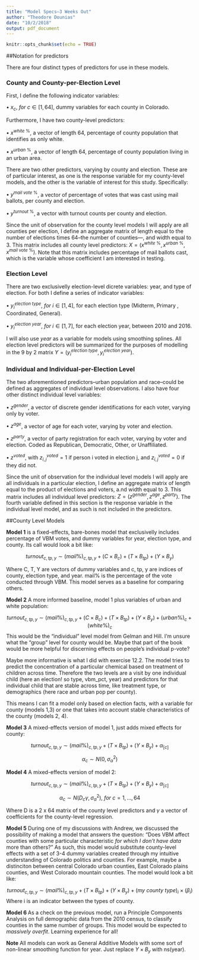 ```yaml
---
title: "Model Specs—3 Weeks Out"
author: "Theodore Dounias"
date: "10/2/2018"
output: pdf_document
---
```


```r
knitr::opts_chunk$set(echo = TRUE)
```
##Notation for predictors
   
There are four distinct types of predictors for use in these models.

### County and County-per-Election Level
   
First, I define the following indicator variables:

$\bullet ~x_c,~for~c\in [1, 64]$, dummy variables for each county in Colorado.
   
Furthermore, I have two county-level predictors:
  
$\bullet~x^{white~\%}$, a vector of length 64, percentage of county population that identifies as only white.  
   
$\bullet~x^{urban~\%}$, a vector of length 64, percentage of county population living in an urban area.  
   
There are two other predictors, varying by county and election. These are of particular interest, as one is the response variable for my county-level models, and the other is the variable of interest for this study. Specifically:  
   
$\bullet~y^{mail~vote~\%}$, a vector of percentage of votes that was cast using mail ballots, per county and election.   
   
$\bullet~y^{turnout~\%}$, a vector with turnout counts per county and election.  
   
Since the unit of observation for the county level models I will apply are all counties per election, I define an aggregate matrix of length equal to the number of elections times 64--the number of counties---, and width equal to 3. This matrix includes all county level predictors: $X =(x^{white~\%},x^{urban~\%},x^{mail~vote~\%})$. Note that this matrix includes percentage of mail ballots cast, which is the variable whose coefficient I am interested in testing.

### Election Level
   
There are two exclusivelly election-level dicrete variables: year, and type of election. For both I define a series of indicator variables:
   
$\bullet ~y_i^{election~type},~for~i\in [1, 4]$, for each election type (Midterm, Primary , Coordinated, General).  
    
$\bullet ~y_i^{election~year},~for~i\in [1, 7]$, for each election year, between 2010 and 2016.
   
I will also use $year$ as a variable for models using smoothing splines. All election level predictors will be summarized for the purposes of modelling in the 9 by 2 matrix $Y = (y_i^{election~type}, y_i^{election~year})$.
   
### Individual and Individual-per-Election Level
   
The two aforementioned predictors--urban population and race--could be defined as aggregates of individual level observations. I also have four other distinct individual level variables:  
     
$\bullet~z^{gender}$, a vector of discrete gender identifications for each voter, varying only by voter.  
     
$\bullet~z^{age}$, a vector of age for each voter, varying by voter and election.  
  
$\bullet~z^{party}$, a vector of party registration for each voter, varying by voter and election. Coded as Republican, Democratic, Other, or Unaffiliated.  
   
$\bullet~z^{voted}$, with $z^{voted}_{i,j} = 1$ if person i voted in election j, and $z^{voted}_{i,j} = 0$ if they did not.  
   
Since the unit of observation for the individual level models I will apply are all individuals in a particular election, I define an aggregate matrix of length equal to the product of elections and voters, a.nd width equal to 3. This matrix includes all individual level predictors: $Z =(z^{gender}, z^{age}, z^{party})$. The fourth variable defined in this section is the response variable in the individual level model, and as such is not included in the predictors.

##County Level Models
  
**Model 1** is a fixed-effects, bare-bones model that exclusivelly includes percentage of VBM votes, and dummy variables for year, election type, and county. Its call would look a bit like:

$$turnout_{c, tp, y} \sim (mail \%)_{c, tp, y} + (C\times B_c) + (T \times B_{tp}) + (Y \times B_y)$$ 
   
Where C, T, Y are vectors of dummy variables and c, tp, y are indices of county, election type, and year. mail% is the percentage of the vote conducted through VBM. This model serves as a baseline for comparing others.

**Model 2** A more informed baseline, model 1 plus variables of urban and white population:

$$turnout_{c, tp, y} \sim (mail \%)_{c, tp, y} + (C\times B_c) + (T \times B_{tp}) + (Y \times B_y) + (urban\%)_c + (white\%)_c$$ 
This would be the "individual" level model from Gelman and Hill. I'm unsure what the "group" level for county would be. Maybe that part of the book would be more helpful for discerning effects on people's individual p-vote?
   
Maybe more informative is what I did with exercise 12.2. The model tries to predict the concentration of a particular chemical based on treatment of children across time. Therefore the two levels are a visit by one individual child (here an election! so type, vbm_pct, year) and predictors for that individual child that are stable across time, like treatment type, or demographics (here race and urban pop per county). 

This means I can fit a model only based on election facts, with a variable for county (models 1,3) or one that takes into account stable characteristics of the county (models 2, 4).
    
**Model 3** A mixed-effects version of model 1, just adds mixed effects for county:

$$turnout_{c, tp, y} \sim (mail \%)_{c, tp, y} + (T \times B_{tp}) + (Y \times B_y) + \alpha_{[c]}$$ 
    
$$\alpha_{c} \sim N(0, \sigma_{\alpha}^2)$$
    
**Model 4** A mixed-effects version of model 2:
   
$$turnout_{c, tp, y} \sim (mail \%)_{c, tp, y} + (T \times B_{tp}) + (Y \times B_y) +  \alpha_{[c]}$$ 
   
$$\alpha_{c} \sim N(D_c \gamma, \sigma_{\alpha}^2),~for~c = 1,...,64$$
   
Where D is a 2 x 64 matrix of the county level predictors and $\gamma$ a vector of coefficients for the county-level regression.    

**Model 5** During one of my discussions with Andrew, we discussed the possibility of making a model that answers the question: "Does VBM affect counties with some particular characteristic *for which I don't have data* more than others?" As such, this model would substitute county-level effects with a set of 3-4 dummy variables created through my intuitive understanding of Colorado politics and counties. For example, maybe a distinciton between central Colorado urban counties, East Colorado plains counties, and West Colorado mountain counties. The model would look a bit like:
   
$$turnout_{c, tp, y} \sim (mail \%)_{c, tp, y} + (T \times B_{tp}) + (Y \times B_y) +  (my~county~type)_i\times(\beta_{i})$$ 
Where i is an indicator between the types of county.
    
**Model 6 ** As a check on the previous model, run a Principle Components Analysis on full demographic data from the 2010 census, to classify counties in the same number of groups. This model would be expected to *massively overfit*. Learning experience for all!

**Note** All models can work as General Additive Models with some sort of non-linear smoothing function for year. Just replace $Y \times B_y$ with ns(year).
